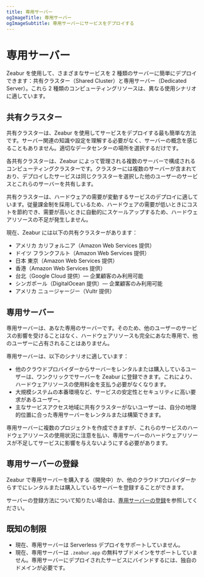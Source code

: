 ```yaml
---
title: 専用サーバー
ogImageTitle: 専用サーバー
ogImageSubtitle: 専用サーバーにサービスをデプロイする
---
```


# 専用サーバー

Zeabur を使用して、さまざまなサービスを 2 種類のサーバーに簡単にデプロイできます：共有クラスター（Shared Cluster）と専用サーバー（Dedicated Server）。これら 2 種類のコンピューティングリソースは、異なる使用シナリオに適しています。

## 共有クラスター

共有クラスターは、Zeabur を使用してサービスをデプロイする最も簡単な方法です。サーバー関連の知識や設定を理解する必要がなく、サーバーの概念を感じることもありません。適切なデータセンターの場所を選択するだけです。

各共有クラスターは、Zeabur によって管理される複数のサーバーで構成されるコンピューティングクラスターです。クラスターには複数のサーバーが含まれており、デプロイしたサービスは同じクラスターを選択した他のユーザーのサービスとこれらのサーバーを共有します。

共有クラスターは、ハードウェアの需要が変動するサービスのデプロイに適しています。従量課金制を採用しているため、ハードウェアの需要が低いときにコストを節約でき、需要が高いときに自動的にスケールアップするため、ハードウェアリソースの不足が発生しません。

現在、Zeabur には以下の共有クラスターがあります：

- アメリカ カリフォルニア（Amazon Web Services 提供）
- ドイツ フランクフルト（Amazon Web Services 提供）
- 日本 東京（Amazon Web Services 提供）
- 香港（Amazon Web Services 提供）
- 台北（Google Cloud 提供）— 企業顧客のみ利用可能
- シンガポール（DigitalOcean 提供）— 企業顧客のみ利用可能
- アメリカ ニュージャージー（Vultr 提供）

## 専用サーバー

専用サーバーは、あなた専用のサーバーです。そのため、他のユーザーのサービスの影響を受けることはなく、ハードウェアリソースも完全にあなた専用で、他のユーザーに占有されることはありません。

専用サーバーは、以下のシナリオに適しています：

- 他のクラウドプロバイダーからサーバーをレンタルまたは購入しているユーザーは、ワンクリックでサーバーを Zeabur に登録できます。これにより、ハードウェアリソースの使用料金を支払う必要がなくなります。
- 大規模システムの本番環境など、サービスの安定性とセキュリティに高い要求があるユーザー。
- 主なサービスアクセス地域に共有クラスターがないユーザーは、自分の地理的位置に合った専用サーバーをレンタルまたは構築できます。

専用サーバーに複数のプロジェクトを作成できますが、これらのサービスのハードウェアリソースの使用状況に注意を払い、専用サーバーのハードウェアリソースが不足してサービスに影響を与えないようにする必要があります。

## 専用サーバーの登録

Zeabur で専用サーバーを購入する（開発中）か、他のクラウドプロバイダーからすでにレンタルまたは購入しているサーバーを登録することができます。

サーバーの登録方法について知りたい場合は、[専用サーバーの登録](./dedicated-server/register)を参照してください。

## 既知の制限

- 現在、専用サーバーは Serverless デプロイをサポートしていません。
- 現在、専用サーバーは `.zeabur.app` の無料サブドメインをサポートしていません。専用サーバーにデプロイされたサービスにバインドするには、独自のドメインが必要です。